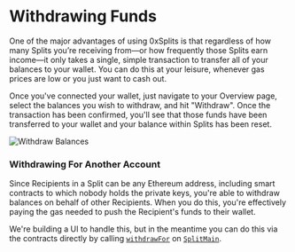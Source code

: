 # Withdrawing Funds

One of the major advantages of using 0xSplits is that regardless of how many
Splits you’re receiving from—or how frequently those Splits earn income—it only
takes a single, simple transaction to transfer all of your balances to your
wallet. You can do this at your leisure, whenever gas prices are low or you just
want to cash out.

Once you've connected your wallet, just navigate to your Overview page, select
the balances you wish to withdraw, and hit "Withdraw". Once the transaction has
been confirmed, you'll see that those funds have been transferred to your wallet
and your balance within Splits has been reset.

![Withdraw Balances](/withdraw-balances.png)

### Withdrawing For Another Account

Since Recipients in a Split can be any Ethereum address, including smart
contracts to which nobody holds the private keys, you're able to withdraw
balances on behalf of other Recipients. When you do this, you're effectively
paying the gas needed to push the Recipient's funds to their wallet.

We're building a UI to handle this, but in the meantime you can do this via the
contracts directly by calling [`withdrawFor`](/natspec/SplitMain#withdrawfor) on
[`SplitMain`](/smart-contracts#splitmain).
